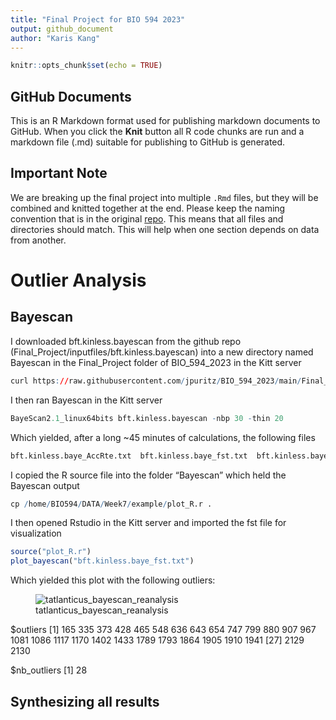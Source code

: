 ```yaml
---
title: "Final Project for BIO 594 2023"
output: github_document
author: "Karis Kang"
---
```


```r
knitr::opts_chunk$set(echo = TRUE)
```

## GitHub Documents

This is an R Markdown format used for publishing markdown documents to GitHub. When you click the **Knit** button all R code chunks are run and a markdown file (.md) suitable for publishing to GitHub is generated.

## Important Note
We are breaking up the final project into multiple `.Rmd` files, but they will be combined and knitted together at the end.  Please keep the naming convention that is in the original [repo](https://github.com/pdimens/2022-Tatlanticus_popgen).
This means that all files and directories should match.  This will help when one section depends on data from another.

# Outlier Analysis

## Bayescan

I downloaded bft.kinless.bayescan from the github repo (Final_Project/inputfiles/bft.kinless.bayescan) into a new directory named Bayescan in the Final_Project folder of BIO_594_2023 in the Kitt server

```r
curl https://raw.githubusercontent.com/jpuritz/BIO_594_2023/main/Final_Project/inputfiles/bft.kinless.bayescan >bft.kinless.bayescan 
```

I then ran Bayescan in the Kitt server

```r
BayeScan2.1_linux64bits bft.kinless.bayescan -nbp 30 -thin 20 
```

Which yielded, after a long ~45 minutes of calculations, the following files 

```r
bft.kinless.baye_AccRte.txt  bft.kinless.baye_fst.txt  bft.kinless.bayescan  bft.kinless.baye.sel  bft.kinless.baye_Verif.txt 
```
I copied the R source file into the folder "Bayescan" which held the Bayescan output 

```r
cp /home/BIO594/DATA/Week7/example/plot_R.r . 
```

I then opened Rstudio in the Kitt server and imported the fst file for visualization 

```r
source("plot_R.r") 
plot_bayescan("bft.kinless.baye_fst.txt")
```

Which yielded this plot with the following outliers: 

![tatlanticus_bayescan_reanalysis](https://github.com/jpuritz/BIO_594_2023/assets/102082342/a8262855-a8c4-4721-b7e8-c3e5c8dd429b)

$outliers
 [1]  165  335  373  428  465  548  636  643  654  747  799  880  907  967 1081 1086 1117 1170 1402 1433 1789 1793 1864 1905 1910 1941
[27] 2129 2130

$nb_outliers
[1] 28

## Synthesizing all results

